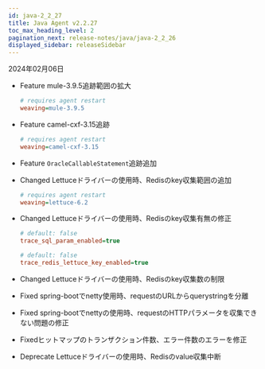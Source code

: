 ```yaml
---
id: java-2_2_27
title: Java Agent v2.2.27
toc_max_heading_level: 2
pagination_next: release-notes/java/java-2_2_26
displayed_sidebar: releaseSidebar
---
```


2024年02月06日

- <Status>Feature</Status> mule-3.9.5追跡範囲の拡大

  ```ini title="whatap.conf"
  # requires agent restart
  weaving=mule-3.9.5
  ```

- <Status>Feature</Status> camel-cxf-3.15追跡

  ```ini title="whatap.conf"
  # requires agent restart
  weaving=camel-cxf-3.15
  ```

- <Status>Feature</Status> <code>OracleCallableStatement</code>追跡追加

- <Status>Changed</Status> Lettuceドライバーの使用時、Redisのkey収集範囲の追加

  ```ini title="whatap.conf"
  # requires agent restart
  weaving=lettuce-6.2
  ```

- <Status>Changed</Status> Lettuceドライバーの使用時、Redisのkey収集有無の修正

  ```ini title="whatap.conf"
  # default: false
  trace_sql_param_enabled=true

  # default: false
  trace_redis_lettuce_key_enabled=true
  ```

- <Status>Changed</Status> Lettuceドライバーの使用時、Redisのkey収集数の制限

- <Status>Fixed</Status> spring-bootでnetty使用時、requestのURLからquerystringを分離

- <Status>Fixed</Status> spring-bootでnettyの使用時、requestのHTTPパラメータを収集できない問題の修正

- <Status>Fixed</Status>ヒットマップのトランザクション件数、エラー件数のエラーを修正

- <Status>Deprecate</Status> Lettuceドライバーの使用時、Redisのvalue収集中断


<DownloadJava ver="2.2.27" />
